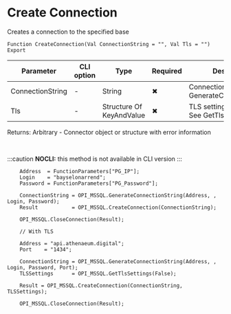 ﻿---
sidebar_position: 1
description: Create Connection  and other functions to work with MS SQL in the Open Integration Package, a free open-source integration library for 1C:Enterprise 8, OneScript and CLI
keywords: [1C, 1С, 1С:Enterprise, 1С:Enterprise 8.3, API, Integration, Services, Exchange, OneScript, CLI, MS SQL]
---


# Create Connection 
 Creates a connection to the specified base



`Function CreateConnection(Val ConnectionString = "", Val Tls = "") Export`

  | Parameter | CLI option | Type | Required | Description |
  |-|-|-|-|-|
  | ConnectionString | - | String | &#x2716; | Connection string. See GenerateConnectionString |
  | Tls | - | Structure Of KeyAndValue | &#x2716; | TLS settings, if necessary. See GetTlsSettings |

  
  Returns:  Arbitrary - Connector object or structure with error information

<br/>


:::caution
**NOCLI:** this method is not available in CLI version
:::
<br/>



```bsl title="1C:Enterprise/OneScript code example"
    Address  = FunctionParameters["PG_IP"];
    Login    = "bayselonarrend";
    Password = FunctionParameters["PG_Password"];

    ConnectionString = OPI_MSSQL.GenerateConnectionString(Address, , Login, Password);
    Result           = OPI_MSSQL.CreateConnection(ConnectionString);

    OPI_MSSQL.CloseConnection(Result);

    // With TLS

    Address = "api.athenaeum.digital";
    Port    = "1434";

    ConnectionString = OPI_MSSQL.GenerateConnectionString(Address, , Login, Password, Port);
    TLSSettings      = OPI_MSSQL.GetTlsSettings(False);

    Result = OPI_MSSQL.CreateConnection(ConnectionString, TLSSettings);

    OPI_MSSQL.CloseConnection(Result);
```
 




